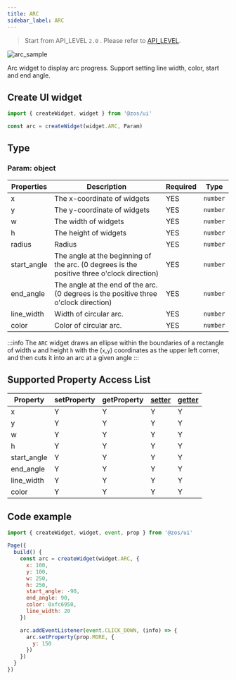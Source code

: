 ```yaml
---
title: ARC
sidebar_label: ARC
---
```


> Start from API_LEVEL `2.0` . Please refer to [API_LEVEL](../../../../../guides/framework/device/compatibility.md).

![arc_sample](/img/api/arc_sample.jpg)

Arc widget to display arc progress. Support setting line width, color, start and end angle.

## Create UI widget

```js
import { createWidget, widget } from '@zos/ui'

const arc = createWidget(widget.ARC, Param)
```

## Type

### Param: object

| Properties        | Description                                                                                |  Required | Type     |
| ----------------- | ------------------------------------------------------------------------------------------ | --------- | -------- |
| x                 | The x-coordinate of widgets                                                             | YES       | `number` |
| y                 | The y-coordinate of widgets                                                             | YES       | `number` |
| w                 | The width of widgets                                                                    | YES       | `number` |
| h                 | The height of widgets                                                                   | YES       | `number` |
| radius            | Radius                                                                                     | YES       | `number` |
| start_angle       | The angle at the beginning of the arc. (0 degrees is the positive three o'clock direction) | YES       | `number` |
| end_angle         | The angle at the end of the arc. (0 degrees is the positive three o'clock direction)       | YES       | `number` |
| line_width        | Width of circular arc.                                                                     | YES       | `number` |
| color             | Color of circular arc.                                                                     | YES       | `number` |

:::info
The `ARC` widget draws an ellipse within the boundaries of a rectangle of width `w` and height `h` with the (`x`,`y`) coordinates as the upper left corner, and then cuts it into an arc at a given angle
:::

## Supported Property Access List

| Property | setProperty | getProperty | [setter](../gettersetter.mdx) | [getter](../gettersetter.mdx) |
|--------------|-------------|-------------|-------------------------------|-------------------------------|
| x           | Y           | Y           | Y                             | Y                             |
| y           | Y           | Y           | Y                             | Y                             |
| w           | Y           | Y           | Y                             | Y                             |
| h           | Y           | Y           | Y                             | Y                             |
| start_angle | Y           | Y           | Y                             | Y                             |
| end_angle   | Y           | Y           | Y                             | Y                             |
| line_width  | Y           | Y           | Y                             | Y                             |
| color       | Y           | Y           | Y                             | Y

## Code example

```js
import { createWidget, widget, event, prop } from '@zos/ui'

Page({
  build() {
    const arc = createWidget(widget.ARC, {
      x: 100,
      y: 100,
      w: 250,
      h: 250,
      start_angle: -90,
      end_angle: 90,
      color: 0xfc6950,
      line_width: 20
    })

    arc.addEventListener(event.CLICK_DOWN, (info) => {
      arc.setProperty(prop.MORE, {
        y: 150
      })
    })
  }
})
```
